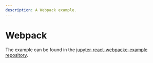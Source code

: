 ```yaml
---
description: A Webpack example.
---
```


# Webpack

The example can be found in the [jupyter-react-webpacke-example repository](https://github.com/datalayer-examples/jupyter-react-webpack-example).
